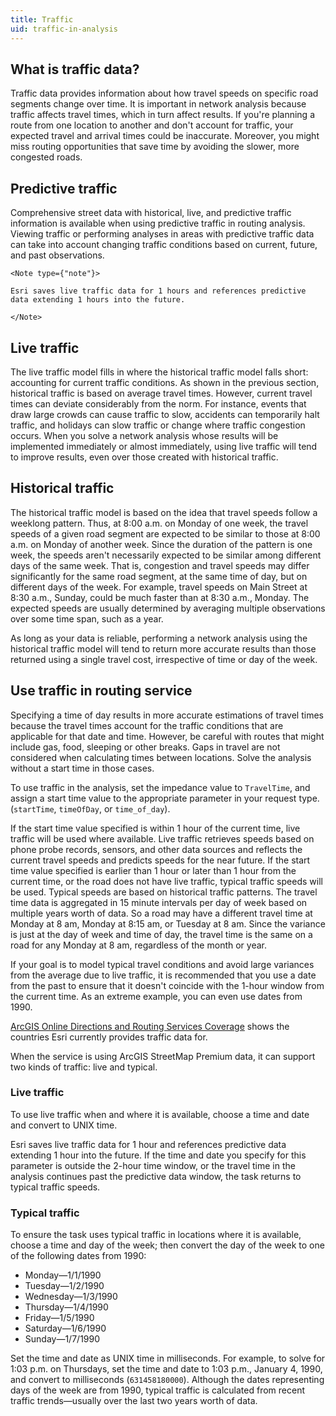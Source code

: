 ```yaml
---
title: Traffic
uid: traffic-in-analysis
---
```


## What is traffic data?

Traffic data provides information about how travel speeds on specific road segments change over time. It is important in network analysis because traffic affects travel times, which in turn affect results. If you're planning a route from one location to another and don't account for traffic, your expected travel and arrival times could be inaccurate. Moreover, you might miss routing opportunities that save time by avoiding the slower, more congested roads.

## Predictive traffic

Comprehensive street data with historical, live, and predictive traffic information is available when using predictive traffic in routing analysis. Viewing traffic or performing analyses in areas with predictive traffic data can take into account changing traffic conditions based on current, future, and past observations.

    <Note type={"note"}>

    Esri saves live traffic data for 1 hours and references predictive data extending 1 hours into the future.

    </Note>

## Live traffic

The live traffic model fills in where the historical traffic model falls short: accounting for current traffic conditions. As shown in the previous section, historical traffic is based on average travel times. However, current travel times can deviate considerably from the norm. For instance, events that draw large crowds can cause traffic to slow, accidents can temporarily halt traffic, and holidays can slow traffic or change where traffic congestion occurs. When you solve a network analysis whose results will be implemented immediately or almost immediately, using live traffic will tend to improve results, even over those created with historical traffic.

## Historical traffic

The historical traffic model is based on the idea that travel speeds follow a weeklong pattern. Thus, at 8:00 a.m. on Monday of one week, the travel speeds of a given road segment are expected to be similar to those at 8:00 a.m. on Monday of another week. Since the duration of the pattern is one week, the speeds aren't necessarily expected to be similar among different days of the same week. That is, congestion and travel speeds may differ significantly for the same road segment, at the same time of day, but on different days of the week. For example, travel speeds on Main Street at 8:30 a.m., Sunday, could be much faster than at 8:30 a.m., Monday. The expected speeds are usually determined by averaging multiple observations over some time span, such as a year.

As long as your data is reliable, performing a network analysis using the historical traffic model will tend to return more accurate results than those returned using a single travel cost, irrespective of time or day of the week.

## Use traffic in routing service

Specifying a time of day results in more accurate estimations of travel times because the travel times account for the traffic conditions that are applicable for that date and time. However, be careful with routes that might include gas, food, sleeping or other breaks. Gaps in travel are not considered when calculating times between locations. Solve the analysis without a start time in those cases. 

To use traffic in the analysis, set the impedance value to `TravelTime`, and assign a start time value to the appropriate parameter in your request type. (`startTime`, `timeOfDay`, or `time_of_day`). 

If the start time value specified is within 1 hour of the current time, live traffic will be used where available. Live traffic retrieves speeds based on phone probe records, sensors, and other data sources and reflects the current travel speeds and predicts speeds for the near future. If the start time value specified is earlier than 1 hour or later than 1 hour from the current time, or the road does not have live traffic, typical traffic speeds will be used. Typical speeds are based on historical traffic patterns. The travel time data is aggregated in 15 minute intervals per day of week based on multiple years worth of data. So a road may have a different travel time at Monday at 8 am, Monday at 8:15 am, or Tuesday at 8 am. Since the variance is just at the day of week and time of day, the travel time is the same on a road for any Monday at 8 am, regardless of the month or year.

If your goal is to model typical travel conditions and avoid large variances from the average due to live traffic, it is recommended that you use a date from the past to ensure that it doesn't coincide with the 1-hour window from the current time. As an extreme example, you can even use dates from 1990.

[ArcGIS Online Directions and Routing Services Coverage](http://links.esri.com/arcgis-online-data-coverage-map-for-directions-and-routes) shows the countries Esri currently provides traffic data for.

When the service is using ArcGIS StreetMap Premium data, it can support two kinds of traffic: live and typical. 

### Live traffic

To use live traffic when and where it is available, choose a time and date and convert to UNIX time.

Esri saves live traffic data for 1 hour and references predictive data extending 1 hour into the future. If the time and date you specify for this parameter is outside the 2-hour time window, or the travel time in the analysis continues past the predictive data window, the task returns to typical traffic speeds.

### Typical traffic

To ensure the task uses typical traffic in locations where it is available, choose a time and day of the week; then convert the day of the week to one of the following dates from 1990:

-   Monday—1/1/1990
-   Tuesday—1/2/1990
-   Wednesday—1/3/1990
-   Thursday—1/4/1990
-   Friday—1/5/1990
-   Saturday—1/6/1990
-   Sunday—1/7/1990

Set the time and date as UNIX time in milliseconds. For example, to solve for 1:03 p.m. on Thursdays, set the time and date to 1:03 p.m., January 4, 1990, and convert to milliseconds (`631458180000`). Although the dates representing days of the week are from 1990, typical traffic is calculated from recent traffic trends—usually over the last two years worth of data.